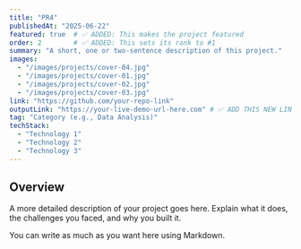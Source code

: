 ```yaml
---
title: "PR4"
publishedAt: "2025-06-22"
featured: true  # ✅ ADDED: This makes the project featured
order: 2        # ✅ ADDED: This sets its rank to #1
summary: "A short, one or two-sentence description of this project."
images:
  - "/images/projects/cover-04.jpg"
  - "/images/projects/cover-01.jpg"
  - "/images/projects/cover-02.jpg"
  - "/images/projects/cover-03.jpg"
link: "https://github.com/your-repo-link"
outputLink: "https://your-live-demo-url-here.com" # ✅ ADD THIS NEW LINE for the output
tag: "Category (e.g., Data Analysis)"
techStack:
  - "Technology 1"
  - "Technology 2"
  - "Technology 3"
---
```


## Overview

A more detailed description of your project goes here. Explain what it does, the challenges you faced, and why you built it.

You can write as much as you want here using Markdown.